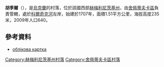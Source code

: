 {{coord|50|19|36|N|27|5|46|E|scale:100000|display=title}}

'''胡季爾'''（{{lang-uk|Хутір}}），是[[烏克蘭|烏克蘭]]的村落，位於該國西部[[赫梅利尼茨基州|赫梅利尼茨基州]]，由[[舍佩蒂夫卡區|舍佩蒂夫卡區]]負責管轄，處於[[科爾奇克河_(斯盧奇河支流)|科爾奇克河]]左岸，始建於1707年，面積1.51平方公里，海拔高度235米，2009年人口640。

==參考資料==
*[http://gska2.rada.gov.ua/pls/z7502/A005?rdat1=15.09.2010&rf7571=37211 облікова картка]{{dead link|date=2018年4月 |bot=InternetArchiveBot |fix-attempted=yes }}

{{DEFAULTSORT:Хутір}}
[[Category:赫梅利尼茨基州村落|Category:赫梅利尼茨基州村落]]
[[Category:舍佩蒂夫卡區村落|Category:舍佩蒂夫卡區村落]]


{{Khmelnytskyi-geo-stub}}